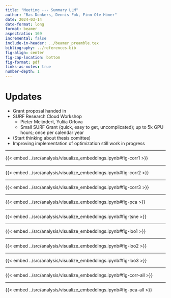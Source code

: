 ```yaml
---
title: "Meeting --- Summary LLM"
author: "Bas Donkers, Dennis Fok, Finn-Ole Höner"
date: 2024-03-14
date-format: long
format: beamer
aspectratio: 169
incremental: false
include-in-header: ../beamer_preamble.tex
bibliography: ../references.bib
fig-align: center
fig-cap-location: bottom
fig-format: pdf
links-as-notes: true
number-depth: 1
---
```


# Updates

- Grant proposal handed in
- SURF Research Cloud Workshop
  - Pieter Meijndert, Yuliia Orlova
  - Small SURF Grant (quick, easy to get, uncomplicated); up to 5k GPU hours; once per calendar year
- (Start thinking about thesis comittee)
- Improving implementation of optimization still work in progress

---

{{< embed ../src/analysis/visualize_embeddings.ipynb#fig-corr1 >}}

---

{{< embed ../src/analysis/visualize_embeddings.ipynb#fig-corr2 >}}

---

{{< embed ../src/analysis/visualize_embeddings.ipynb#fig-corr3 >}}

---

{{< embed ../src/analysis/visualize_embeddings.ipynb#fig-pca >}}

---

{{< embed ../src/analysis/visualize_embeddings.ipynb#fig-tsne >}}

---

{{< embed ../src/analysis/visualize_embeddings.ipynb#fig-loo1 >}}

---

{{< embed ../src/analysis/visualize_embeddings.ipynb#fig-loo2 >}}

---

{{< embed ../src/analysis/visualize_embeddings.ipynb#fig-loo3 >}}

---

{{< embed ../src/analysis/visualize_embeddings.ipynb#fig-corr-all >}}

---

{{< embed ../src/analysis/visualize_embeddings.ipynb#fig-pca-all >}}